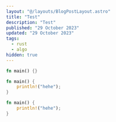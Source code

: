 ```yaml
---
layout: "@/layouts/BlogPostLayout.astro"
title: "Test"
description: "Test"
published: "29 October 2023"
updated: "29 October 2023"
tags:
  - rust
  - algo
hidden: true
---
```



<CodeGroup client:load>

```rust title="file_01.rs"
fn main() {}
```
```rust title="file_02.rs"
fn main() {
    println!("hehe");
}
```

</CodeGroup>


```rust title="file_02.rs"
fn main() {
    println!("hehe");
}
```